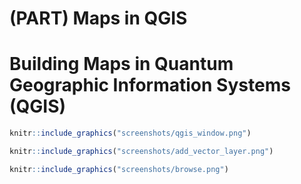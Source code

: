 # (PART) Maps in QGIS {-}

# Building Maps in Quantum Geographic Information Systems (QGIS)

```r
knitr::include_graphics("screenshots/qgis_window.png")
```

```r
knitr::include_graphics("screenshots/add_vector_layer.png")
```

```r
knitr::include_graphics("screenshots/browse.png")
```

